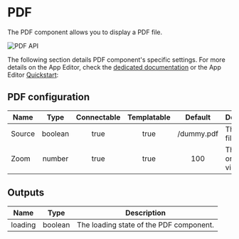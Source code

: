 
# PDF

The PDF component allows you to display a PDF file.

![PDF API](../../assets/apps/4_app_component_library/pdf_api.png.webp)

The following section details PDF component's specific settings. For more details on the App Editor, check the [dedicated documentation](../0_app_editor/index.mdx) or the App Editor [Quickstart](../../getting_started/7_apps_quickstart/index.mdx):

<div className="grid grid-cols-2 gap-6 mb-4">
	<DocCard
		color="orange"
		title="App Editor Documentation"
		description="The app editor is a low-code builder to create custom User Interfaces with a mix of drag-and-drop and code."
		href="/docs/apps/app_editor"
	/>
	<DocCard
		color="orange"
		title="Apps Quickstart"
		description="Learn how to build your first app in a matter of minutes."
		href="/docs/getting_started/apps_quickstart"
	/>
</div>

## PDF configuration

| Name   |  Type   | Connectable | Templatable |  Default   | Description               |
| ------ | :-----: | :---------: | :---------: | :--------: | ------------------------- |
| Source | boolean |    true     |    true     | /dummy.pdf | The PDF file.             |
| Zoom   | number  |    true     |    true     |    100     | The zoom on the PDF view. |

## Outputs

| Name    |  Type   | Description                             |
| ------- | :-----: | --------------------------------------- |
| loading | boolean | The loading state of the PDF component. |
